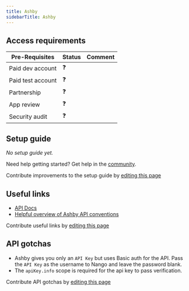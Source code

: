 ```yaml
---
title: Ashby
sidebarTitle: Ashby
---
```



<Overview />
<PreBuiltTooling />
<PreBuiltUseCases />

## Access requirements
| Pre-Requisites | Status | Comment|
| - | - | - |
| Paid dev account | ❓ |  |
| Paid test account | ❓ |  |
| Partnership | ❓ | |
| App review | ❓ |  |
| Security audit | ❓ | |


## Setup guide

_No setup guide yet._

<Tip>Need help getting started? Get help in the [community](https://nango.dev/slack).</Tip>

<Note>Contribute improvements to the setup guide by [editing this page](https://github.com/nangohq/nango/tree/master/docs-v2/integrations/all/ashby.mdx)</Note>


## Useful links

-   [API Docs](https://developers.ashbyhq.com/reference/introduction)
-   [Helpful overview of Ashby API conventions](https://developers.ashbyhq.com/reference/endpoint-naming)

<Note>Contribute useful links by [editing this page](https://github.com/nangohq/nango/tree/master/docs-v2/integrations/all/ashby.mdx)</Note>

## API gotchas

- Ashby gives you only an `API Key` but uses Basic auth for the API. Pass the `API Key` as the username to Nango and leave the password blank.
- The `apiKey.info` scope is required for the api key to pass verification.

<Note>Contribute API gotchas by [editing this page](https://github.com/nangohq/nango/tree/master/docs-v2/integrations/all/ashby.mdx)</Note>
